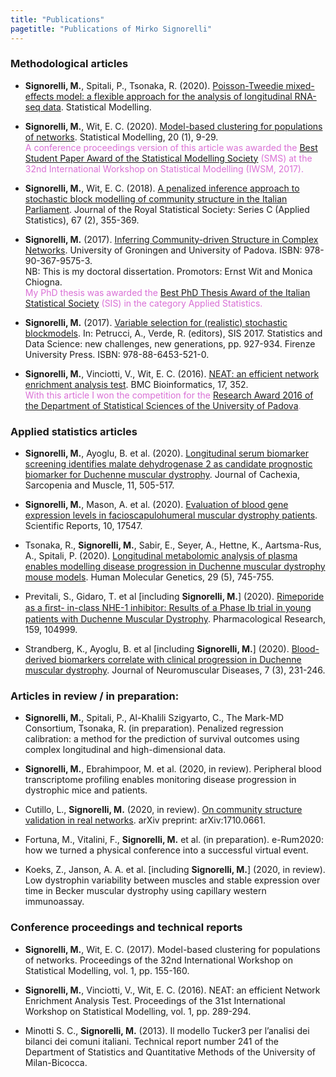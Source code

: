 ---
title: "Publications"
pagetitle: "Publications of Mirko Signorelli"
---

### Methodological articles

* **Signorelli, M.**, Spitali, P., Tsonaka, R. (2020).
[Poisson-Tweedie mixed-effects model: a flexible approach for the analysis of longitudinal RNA-seq data](https://journals.sagepub.com/doi/10.1177/1471082X20936017). 
Statistical Modelling.

* **Signorelli, M.**, Wit, E. C. (2020).
[Model-based clustering for populations of networks](https://journals.sagepub.com/doi/full/10.1177/1471082X19871128). 
Statistical Modelling, 20 (1), 9-29.  
<span style="color: orchid;">
A conference proceedings version of this article was awarded the [Best Student Paper Award of the Statistical Modelling Society](awards.html) (SMS) at the 32nd International Workshop on Statistical Modelling (IWSM, 2017).
</span>

* **Signorelli, M.**, Wit, E. C. (2018). 
[A penalized inference approach to stochastic block modelling of community structure in the Italian Parliament](https://rss.onlinelibrary.wiley.com/doi/10.1111/rssc.12234). 
Journal of the Royal Statistical Society: Series C (Applied Statistics), 67 (2), 355-369. 

* **Signorelli, M.** (2017). [Inferring Community-driven Structure in Complex Networks](https://www.researchgate.net/publication/322746472_Inferring_Community-driven_Structure_in_Complex_Networks). University of Groningen and University of Padova.
ISBN: 978-90-367-9575-3.  
NB: This is my doctoral dissertation. Promotors: Ernst Wit and Monica Chiogna.  
<span style="color: orchid;">
My PhD thesis was awarded the [Best PhD Thesis Award of the Italian Statistical Society](awards.html) (SIS) in the category Applied Statistics.
</span>

* **Signorelli, M.** (2017). 
[Variable selection for (realistic) stochastic blockmodels](https://www.researchgate.net/publication/315716028_Variable_selection_for_realistic_stochastic_blockmodels). 
In: Petrucci, A., Verde, R. (editors), SIS 2017. Statistics and Data Science: new challenges, new generations, pp. 927-934. Firenze University Press. ISBN: 978-88-6453-521-0.

* **Signorelli, M.**, Vinciotti, V., Wit, E. C. (2016). 
[NEAT: an efficient network enrichment analysis test](https://bmcbioinformatics.biomedcentral.com/articles/10.1186/s12859-016-1203-6).
BMC Bioinformatics, 17, 352.  
<span style="color: orchid;">
With this article I won the competition for the [Research Award 2016 of the Department of Statistical Sciences of the University of Padova](awards.html).
</span>


### Applied statistics articles

* **Signorelli, M.**, Ayoglu, B. et al. (2020). 
[Longitudinal serum biomarker screening identifies malate dehydrogenase 2 as candidate prognostic biomarker for Duchenne muscular dystrophy](https://onlinelibrary.wiley.com/doi/full/10.1002/jcsm.12517). 
Journal of Cachexia, Sarcopenia and Muscle, 11, 505-517.

* **Signorelli, M.**, Mason, A. et al. (2020). 
[Evaluation of blood gene expression levels in facioscapulohumeral muscular dystrophy patients](https://www.nature.com/articles/s41598-020-74687-5). 
Scientific Reports, 10, 17547.

* Tsonaka, R., **Signorelli, M.**, Sabir, E., Seyer, A., Hettne, K., Aartsma-Rus, A., Spitali, P. (2020). 
[Longitudinal metabolomic analysis of plasma enables modelling disease progression in Duchenne muscular dystrophy mouse models](https://academic.oup.com/hmg/article/29/5/745/5698697). 
Human Molecular Genetics, 29 (5), 745-755.

* Previtali, S., Gidaro, T. et al [including **Signorelli, M.**] (2020). 
[Rimeporide as a ﬁrst- in-class NHE-1 inhibitor: Results of a Phase Ib trial in young patients with Duchenne Muscular Dystrophy](https://www.sciencedirect.com/science/article/pii/S1043661820313074). 
Pharmacological Research, 159, 104999.

* Strandberg, K., Ayoglu, B. et al [including **Signorelli, M.**] (2020). 
[Blood-derived biomarkers correlate with clinical progression in Duchenne muscular dystrophy](https://content.iospress.com/articles/journal-of-neuromuscular-diseases/jnd190454). 
Journal of Neuromuscular Diseases, 7 (3), 231-246.

### Articles in review / in preparation:

* **Signorelli, M.**, Spitali, P., Al-Khalili Szigyarto, C., The Mark-MD Consortium, Tsonaka, R. (in preparation). 
Penalized regression calibration: a method for the prediction of survival outcomes using complex longitudinal and high-dimensional data.

* **Signorelli, M.**, Ebrahimpoor, M. et al. (2020, in review). 
Peripheral blood transcriptome profiling enables monitoring disease progression in dystrophic mice and patients.

* Cutillo, L., **Signorelli, M.** (2020, in review). 
[On community structure validation in real networks](https://arxiv.org/abs/1710.06611). arXiv preprint: arXiv:1710.0661.

* Fortuna, M., Vitalini, F., **Signorelli, M.** et al. (in preparation). 
e-Rum2020: how we turned a physical conference into a successful virtual event.

* Koeks, Z., Janson, A. A. et al. [including **Signorelli, M.**] (2020, in review). 
Low dystrophin variability between muscles and stable expression over time in Becker muscular dystrophy using capillary western immunoassay.

### Conference proceedings and technical reports

* **Signorelli, M.**, Wit, E. C. (2017). 
Model-based clustering for populations of networks. Proceedings of the 32nd International Workshop on Statistical Modelling, vol. 1, pp. 155-160.

* **Signorelli, M.**, Vinciotti, V., Wit, E. C. (2016). 
NEAT: an efficient Network Enrichment Analysis Test. Proceedings of the 31st International Workshop on Statistical Modelling, vol. 1, pp. 289-294.

* Minotti S. C., **Signorelli, M.** (2013). 
Il modello Tucker3 per l’analisi dei bilanci dei comuni italiani. Technical report number 241 of the Department of Statistics and Quantitative Methods of the University of Milan-Bicocca.
